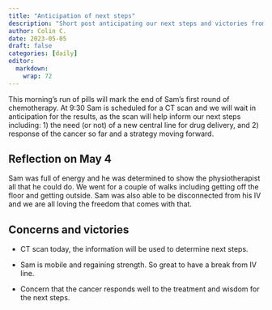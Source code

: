 ```yaml
---
title: "Anticipation of next steps"
description: "Short post anticipating our next steps and victories from the previous day"
author: Colin C.
date: 2023-05-05
draft: false
categories: [daily]
editor:
  markdown:
    wrap: 72
---
```


This morning's run of pills will mark the end of Sam's first round of
chemotherapy. At 9:30 Sam is scheduled for a CT scan and we will wait in
anticipation for the results, as the scan will help inform our next
steps including: 1) the need (or not) of a new central line for drug
delivery, and 2) response of the cancer so far and a strategy moving
forward.

## Reflection on May 4

Sam was full of energy and he was determined to show the physiotherapist
all that he could do. We went for a couple of walks including getting
off the floor and getting outside. Sam was also able to be disconnected
from his IV and we are all loving the freedom that comes with that.

## Concerns and victories

-   CT scan today, the information will be used to determine next steps.

-   Sam is mobile and regaining strength. So great to have a break from
    IV line.

-   Concern that the cancer responds well to the treatment and wisdom
    for the next steps.

